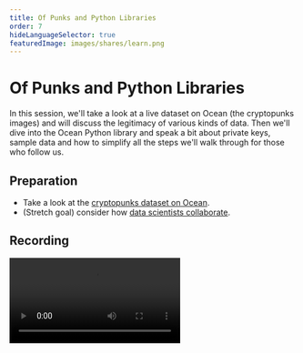 ```yaml
---
title: Of Punks and Python Libraries
order: 7
hideLanguageSelector: true
featuredImage: images/shares/learn.png
---
```


# Of Punks and Python Libraries

In this session, we'll take a look at a live dataset on Ocean (the cryptopunks images) and will discuss the legitimacy of various kinds of data. Then we'll dive into the Ocean Python library and speak a bit about private keys, sample data and how to simplify all the steps we'll walk through for those who follow us.

## Preparation

- Take a look at the [cryptopunks dataset on Ocean](https://market.oceanprotocol.com/asset/did:op:C9D0568838fa670baEe7195Ea443b32EfCAc2281).
- (Stretch goal) consider how [data scientists collaborate](https://arxiv.org/abs/2001.06684).

## Recording

<Video src="https://www.youtube-nocookie.com/embed/su37df1GW88" />